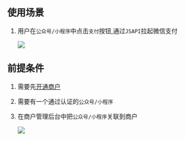 ## 使用场景

1. 用户在`公众号/小程序`中点击`支付`按钮,通过`JSAPI`拉起微信支付

    ![](https://github.com/cruldra/picx-images-hosting/raw/master/image.sz0trgkwz.png)
## 前提条件

1. 需要先[开通商户](./开通商户.md)
2. 需要有一个通过认证的`公众号/小程序`
3. 在商户管理后台中把`公众号/小程序`关联到商户

    ![](https://github.com/cruldra/picx-images-hosting/raw/master/image.4xum5vhlqy.webp)
